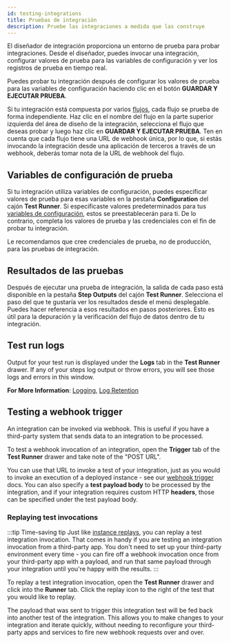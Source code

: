 ```yaml
---
id: testing-integrations
title: Pruebas de integración
description: Pruebe las integraciones a medida que las construye
---
```



El diseñador de integración proporciona un entorno de prueba para probar integraciones.
Desde el diseñador, puedes invocar una integración, configurar valores de prueba para las variables de configuración y ver los registros de prueba en tiempo real.

Puedes probar tu integración después de configurar los valores de prueba para las variables de configuración haciendo clic en el botón **GUARDAR Y EJECUTAR PRUEBA**.

Si tu integración está compuesta por varios [flujos](building-integrations.mdx#flows-in-integrations), cada flujo se prueba de forma independiente.
Haz clic en el nombre del flujo en la parte superior izquierda del área de diseño de la integración, selecciona el flujo que deseas probar y luego haz clic en **GUARDAR Y EJECUTAR PRUEBA**.
Ten en cuenta que cada flujo tiene una URL de webhook única, por lo que, si estás invocando la integración desde una aplicación de terceros a través de un webhook, deberás tomar nota de la URL de webhook del flujo.

## Variables de configuración de prueba

Si tu integración utiliza variables de configuración, puedes especificar valores de prueba para esas variables en la pestaña **Configuration** del cajón **Test Runner**.
Si especificaste valores predeterminados para tus [variables de configuración](building-integrations.mdx#config-variables-in-integrations), estos se preestablecerán para ti.
De lo contrario, completa los valores de prueba y las credenciales con el fin de probar tu integración.

<Screenshot
  filename="integrations/test-config-variables.png"
  maxWidth="600px"
  alt="Configurar la prueba de integración en la aplicación"
/>

Le recomendamos que cree credenciales de prueba, no de producción, para las pruebas de integración.

## Resultados de las pruebas

Después de ejecutar una prueba de integración, la salida de cada paso está disponible en la pestaña **Step Outputs** del cajón **Test Runner**.
Selecciona el paso del que te gustaría ver los resultados desde el menú desplegable.
Puedes hacer referencia a esos resultados en pasos posteriores.
Esto es útil para la depuración y la verificación del flujo de datos dentro de tu integración.

<Screenshot
  filename="integrations/test-outputs.png"
  maxWidth="450px"
  alt="Salidas escalonadas para las pruebas en la aplicación"
/>

## Test run logs

Output for your test run is displayed under the **Logs** tab in the **Test Runner** drawer.
If any of your steps log output or throw errors, you will see those logs and errors in this window.

<Screenshot
  filename="shared/test-logs.png"
  maxWidth="400px"
  alt="Logs for tests in  app"
/>

**For More Information**:
[Logging](logging.mdx),
[Log Retention](logging.mdx#log-retention)

## Testing a webhook trigger

An integration can be invoked via webhook.
This is useful if you have a third-party system that sends data to an integration to be processed.

To test a webhook invocation of an integration, open the **Trigger** tab of the **Test Runner** drawer and take note of the "POST URL".

<Screenshot
  filename="integrations/test-trigger.png"
  maxWidth="600px"
  alt="Test webhook trigger in  app"
/>

You can use that URL to invoke a test of your integration, just as you would to invoke an execution of a deployed instance - see our [webhook trigger](integration-triggers.mdx#webhook-triggers) docs.
You can also specify a **test payload body** to be processed by the integration, and if your integration requires custom HTTP **headers**, those can be specified under the test payload body.

### Replaying test invocations

:::tip Time-saving tip
Just like [instance replays](instances.mdx#instance-execution-retry-and-replay), you can replay a test integration invocation.
That comes in handy if you are testing an integration invocation from a third-party app.
You don't need to set up your third-party environment every time - you can fire off a webhook invocation once from your third-party app with a payload, and run that same payload through your integration until you're happy with the results.
:::

To replay a test integration invocation, open the **Test Runner** drawer and click into the **Runner** tab.
Click the <Icon>replay</Icon> icon to the right of the test that you would like to replay.

<Screenshot
  filename="integrations/test-integration-replay.png"
  maxWidth="500px"
  alt="Replay test integration invocation in  app"
/>

The payload that was sent to trigger this integration test will be fed back into another test of the integration.
This allows you to make changes to your integration and iterate quickly, without needing to reconfigure your third-party apps and services to fire new webhook requests over and over.

